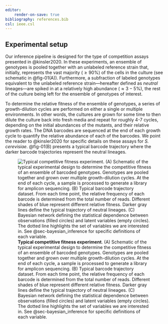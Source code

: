 ```yaml
---
editor:
    render-on-save: true
bibliography: references.bib
csl: ieee.csl
---
```


## Experimental setup

Our inference pipeline is designed for the type of competition assays presented
in @kinsler2020. In these experiments, an ensemble of genotypes is pooled
together with an unlabeled reference strain that, initially, represents the vast
majority ($\geq 90\%$) of the cells in the culture (see schematic in
@fig-01(A)). Furthermore, a subfraction of labeled genotypes equivalent to
the unlabeled reference strain---hereafter defined as *neutral* lineages---are
spiked in at a relatively high abundance ($\approx 3-5\%$), the rest of the
culture being left for the ensemble of genotypes of interest.

To determine the relative fitness of the ensemble of genotypes, a series of
growth-dilution cycles are performed on either a single or multiple
environments. In other words, the cultures are grown for some time to then
dilute the culture back into fresh media and repeat for roughly 4-7 cycles,
depending on the initial abundances of the mutants, and their relative growth
rates. The DNA barcodes are sequenced at the end of each growth cycle to
quantify the relative abundance of each of the barcodes. We point the reader to
@kinsler2020 for specific details on these assays for *S. cerevisiae*.
@fig-01(B) presents a typical barcode trajectory where the darker barcode
trajectories represent the neutral lineages.

![**Typical competitive fitness experiment**. (A) Schematic of the typical
experimental design to determine the competitive fitness of an ensemble of
barcoded genotypes. Genotypes are pooled together and grown over multiple
growth-dilution cycles. At the end of each cycle, a sample is processed to
generate a library for amplicon sequencing. (B) Typical barcode trajectory
dataset. From each time point, the relative frequency of each barcode is
determined from the total number of reads. Different shades of blue represent
different relative fitness. Darker gray lines define the typical trajectory of
neutral lineages. (C) Bayesian network defining the statistical dependence
between observations (filled circles) and latent variables (empty circles). The
dotted line highlights the set of variables we are interested in. See
@sec-bayesian_inference for specific definitions of each
variable.](./figs/fig01){#fig-01}